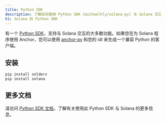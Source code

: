 ```yaml
---
title: Python SDK
description: 了解如何使用 Python SDK (michaelhly/solana-py) 与 Solana 交互。
h1: Solana 的 Python SDK
---
```


有一个
[Python SDK](https://github.com/michaelhly/solana-py)，支持与 Solana 交互的大多数功能。如果您在为 Solana 程序使用 Anchor，您可以使用
[anchor-py](https://github.com/kevinheavey/anchorpy)
和您的 idl 来生成一个兼容 Python 的客户端。

## 安装

```bash title="Terminal"
pip install solders
pip install solana
```

## 更多文档

请访问
[Python SDK 文档](https://github.com/michaelhly/solana-py?tab=readme-ov-file#general-usage)，了解有关使用此 Python
SDK 与 Solana 的更多信息。

